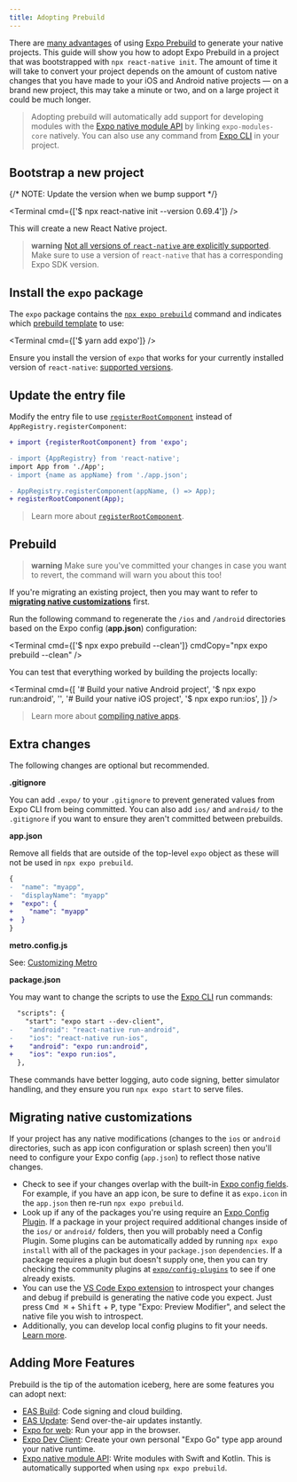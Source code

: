 ```yaml
---
title: Adopting Prebuild
---
```



There are [many advantages](/workflow/prebuild#pitch) of using [Expo Prebuild][prebuild] to generate your native projects. This guide will show you how to adopt Expo Prebuild in a project that was bootstrapped with `npx react-native init`. The amount of time it will take to convert your project depends on the amount of custom native changes that you have made to your iOS and Android native projects — on a brand new project, this may take a minute or two, and on a large project it could be much longer.

> Adopting prebuild will automatically add support for developing modules with the [Expo native module API][expo-modules-core] by linking `expo-modules-core` natively. You can also use any command from [Expo CLI][cli] in your project.

## Bootstrap a new project

{/* NOTE: Update the version when we bump support */}

<Terminal cmd={['$ npx react-native init --version 0.69.4']} />

This will create a new React Native project.

> **warning** [Not all versions of `react-native` are explicitly supported][version-support]. Make sure to use a version of `react-native` that has a corresponding Expo SDK version.

## Install the `expo` package

The `expo` package contains the [`npx expo prebuild`](/workflow/expo-cli#prebuild) command and indicates which [prebuild template](/workflow/prebuild#templates) to use:

<Terminal cmd={['$ yarn add expo']} />

Ensure you install the version of `expo` that works for your currently installed version of `react-native`: [supported versions](version-support).

## Update the entry file

Modify the entry file to use [`registerRootComponent`](/versions/latest/sdk/register-root-component) instead of `AppRegistry.registerComponent`:

```diff
+ import {registerRootComponent} from 'expo';

- import {AppRegistry} from 'react-native';
import App from './App';
- import {name as appName} from './app.json';

- AppRegistry.registerComponent(appName, () => App);
+ registerRootComponent(App);
```

> Learn more about [`registerRootComponent`](/versions/latest/sdk/register-root-component#registerrootcomponentcomponent).

## Prebuild

> **warning** Make sure you've committed your changes in case you want to revert, the command will warn you about this too!

If you're migrating an existing project, then you may want to refer to [**migrating native customizations**](#migrating-native-customizations) first.

Run the following command to regenerate the `/ios` and `/android` directories based on the Expo config (**app.json**) configuration:

<Terminal cmd={['$ npx expo prebuild --clean']} cmdCopy="npx expo prebuild --clean" />

You can test that everything worked by building the projects locally:

<Terminal
  cmd={[
    '# Build your native Android project',
    '$ npx expo run:android',
    '',
    '# Build your native iOS project',
    '$ npx expo run:ios',
  ]}
/>

> Learn more about [compiling native apps](/workflow/expo-cli#compiling).

## Extra changes

The following changes are optional but recommended.

**.gitignore**

You can add `.expo/` to your `.gitignore` to prevent generated values from Expo CLI from being committed. You can also add `ios/` and `android/` to the `.gitignore` if you want to ensure they aren't committed between prebuilds.

**app.json**

Remove all fields that are outside of the top-level `expo` object as these will not be used in `npx expo prebuild`.

```diff
{
-  "name": "myapp",
-  "displayName": "myapp"
+  "expo": {
+    "name": "myapp"
+  }
}
```

**metro.config.js**

See: [Customizing Metro](/guides/customizing-metro.mdx)

**package.json**

You may want to change the scripts to use the [Expo CLI](/workflow/expo-cli#compiling) run commands:

```diff
  "scripts": {
    "start": "expo start --dev-client",
-    "android": "react-native run-android",
-    "ios": "react-native run-ios",
+    "android": "expo run:android",
+    "ios": "expo run:ios",
  },
```

These commands have better logging, auto code signing, better simulator handling, and they ensure you run `npx expo start` to serve files.

## Migrating native customizations

If your project has any native modifications (changes to the `ios` or `android` directories, such as app icon configuration or splash screen) then you'll need to configure your Expo config (`app.json`) to reflect those native changes.

- Check to see if your changes overlap with the built-in [Expo config fields](/versions/latest/config/app/). For example, if you have an app icon, be sure to define it as `expo.icon` in the `app.json` then re-run `npx expo prebuild`.
- Look up if any of the packages you're using require an [Expo Config Plugin][config-plugins]. If a package in your project required additional changes inside of the `ios/` or `android/` folders, then you will probably need a Config Plugin. Some plugins can be automatically added by running `npx expo install` with all of the packages in your `package.json` `dependencies`. If a package requires a plugin but doesn't supply one, then you can try checking the community plugins at [`expo/config-plugins`](https://github.com/expo/config-plugins) to see if one already exists.
- You can use the [VS Code Expo extension][vs-code-expo] to introspect your changes and debug if prebuild is generating the native code you expect. Just press <kbd>Cmd ⌘</kbd> + <kbd>Shift</kbd> + <kbd>P</kbd>, type "Expo: Preview Modifier", and select the native file you wish to introspect.
- Additionally, you can develop local config plugins to fit your needs. [Learn more](/guides/config-plugins#developing-a-plugin).

## Adding More Features

Prebuild is the tip of the automation iceberg, here are some features you can adopt next:

- [EAS Build](/build/setup): Code signing and cloud building.
- [EAS Update](/build/updates): Send over-the-air updates instantly.
- [Expo for web](/workflow/web): Run your app in the browser.
- [Expo Dev Client][dev-client]: Create your own personal "Expo Go" type app around your native runtime.
- [Expo native module API][expo-modules-core]: Write modules with Swift and Kotlin. This is automatically supported when using `npx expo prebuild`.

[vs-code-expo]: https://marketplace.visualstudio.com/items?itemName=byCedric.vscode-expo
[expo-modules-core]: /modules/module-api
[dev-client]: /development/introduction
[config-plugins]: /guides/config-plugins
[prebuild]: /workflow/prebuild
[cli]: /workflow/expo-cli.md
[version-support]: /versions/latest/index#each-expo-sdk-version-depends-on-a-react-native-version

